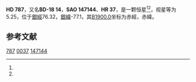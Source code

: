 {{Starbox begin
| name = HD 787
}}
{{Starbox observe
| epoch = [[J2000.0|J2000.0]]
| constell = {{星座名待查}}<ref name=SIMBAD>{{cite web
 | url=http://simbad.u-strasbg.fr/simbad/sim-id?Ident=HR+37
 | title=Pulsating variable Star
 | publisher=Centre de Données astronomiques de Strasbourg
 | work=SIMBAD
 | accessdate=2012-07-13
 | archive-date=2016-03-16
 | archive-url=https://web.archive.org/web/20160316084543/http://simbad.u-strasbg.fr/simbad/sim-id?Ident=HR+37
 | dead-url=no
 }}</ref><ref name=DATA>{{cite web
 | url=http://vizier.u-strasbg.fr/viz-bin/VizieR-5?-out.add=.&-source=5050&-corr=PK=HR&-out.max=9999&HR=37
 | title=VizieR Detailed Page
 | accessdate=2012-07-13
 | archive-date=2016-03-04
 | archive-url=https://web.archive.org/web/20160304232306/http://vizier.u-strasbg.fr/viz-bin/VizieR-5?-out.add=.&-source=5050&-corr=PK=HR&-out.max=9999&HR=37
 | dead-url=no
 }}</ref>
| 星官 = 
| ra = {{RA|0|12|10}}<ref name=SIMBAD /><ref name=DATA />
| dec = {{DEC|-17|56|18}}<ref name=SIMBAD /><ref name=DATA />
| appmag_v = 5.25<ref name=SIMBAD /><ref name=DATA />
}}
{{Starbox character
| class = K5III<ref name=SIMBAD /><ref name=DATA />
| b-v = 1.48<ref name=SIMBAD /><ref name=DATA />
| u-b = 1.63<ref name=SIMBAD /><ref name=DATA />
| r-i = <ref name=SIMBAD /><ref name=DATA />
| variable = 
}}
{{Starbox astrometry
| radial_v = 1.63
| prop_mo_ra = -8
| parallax = -0.015
| p_error = 
}}
{{Starbox catalog
| names =BD-18 14，[[SAO星表|SAO]] 147144，[[HD星表|HD]] 787，[[HR星表|HR]] 37}}
{{Starbox reference |Simbad=HR+37}}
{{Starbox end}}

'''HD 787'''，又名'''BD-18 14'''，'''SAO 147144'''、'''HR 37'''，是一颗恒星<ref name=SIMBAD /><ref name=DATA />，视星等为5.25，位于[[銀道座標系|銀經]]76.32，[[銀道座標系|銀緯]]-77.1，其[[B1900.0|B1900.0]]坐标为赤經{{RA|0|7|4}}，赤緯{{DEC|-18|-77.1|38}}。

== 参考文献 ==
{{reflist}}

{{star-stub}}

[[Category:HD和HDE天體|787]]
[[Category:HR天體|0037]]
[[Category:SAO天體|147144]]